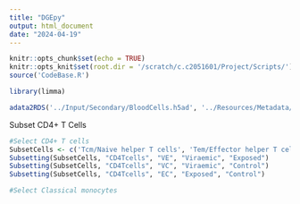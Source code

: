 ```yaml
---
title: "DGEpy"
output: html_document
date: "2024-04-19"
---
```


```r
knitr::opts_chunk$set(echo = TRUE)
knitr::opts_knit$set(root.dir = '/scratch/c.c2051601/Project/Scripts/')
source('CodeBase.R')

library(limma)
```

```r
adata2RDS('../Input/Secondary/BloodCells.h5ad', '../Resources/Metadata/')
```

Subset CD4+ T Cells

```r
#Select CD4+ T cells
SubsetCells <- c('Tcm/Naive helper T cells', 'Tem/Effector helper T cells')
Subsetting(SubsetCells, "CD4Tcells", "VE", "Viraemic", "Exposed")
Subsetting(SubsetCells, "CD4Tcells", "VC", "Viraemic", "Control")
Subsetting(SubsetCells, "CD4Tcells", "EC", "Exposed", "Control")
```

```r
#Select Classical monocytes

```